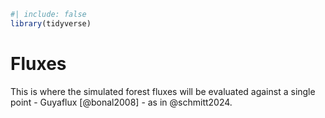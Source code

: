 ```r
#| include: false
library(tidyverse)
```

# Fluxes {.unnumbered}

This is where the simulated forest fluxes will be evaluated against a single point - Guyaflux [@bonal2008] - as in @schmitt2024.
